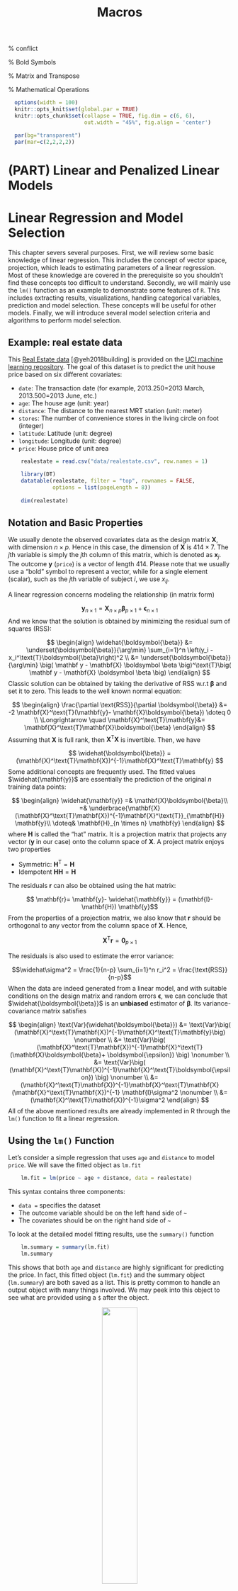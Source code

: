 % Macros
\def\cA{{\cal A}}
\def\cB{{\cal B}}
\def\cC{{\cal C}}
\def\cD{{\cal D}}
\def\cE{{\cal E}}
\def\cF{{\cal F}}
\def\cG{{\cal G}}
\def\cH{{\cal H}}
\def\cI{{\cal I}}
\def\cJ{{\cal J}}
\def\cK{{\cal K}}
\def\cL{{\cal L}}
\def\cM{{\cal M}}
\def\cN{{\cal N}}
\def\cO{{\cal O}}
\def\cP{{\cal P}}
\def\cQ{{\cal Q}}
\def\cR{{\cal R}}
\def\cS{{\cal S}}
\def\cT{{\cal T}}
\def\cU{{\cal U}}
\def\cV{{\cal V}}
\def\cW{{\cal W}}
\def\cX{{\cal X}}
\def\cY{{\cal Y}}
\def\cZ{{\cal Z}}

\def\bA{\mathbf{A}}
\def\bB{\mathbf{B}}
\def\bC{\mathbf{C}}
\def\bD{\mathbf{D}}
\def\bE{\mathbf{E}}
\def\bF{\mathbf{F}}
\def\bG{\mathbf{G}}
\def\bH{\mathbf{H}}
\def\bI{\mathbf{I}}
\def\bJ{\mathbf{J}}
\def\bK{\mathbf{K}}
\def\bL{\mathbf{L}}
\def\bM{\mathbf{M}}
\def\bN{\mathbf{N}}
\def\bO{\mathbf{O}}
\def\bP{\mathbf{P}}
\def\bQ{\mathbf{Q}}
\def\bR{\mathbf{R}}
\def\bS{\mathbf{S}}
\def\bT{\mathbf{T}}
\def\bU{\mathbf{U}}
\def\bV{\mathbf{V}}
\def\bW{\mathbf{W}}
\def\bX{\mathbf{X}}
\def\bY{\mathbf{Y}}
\def\bZ{\mathbf{Z}}

\def\ba{\mathbf{a}}
\def\bb{\mathbf{b}}
\def\bc{\mathbf{c}}
\def\bd{\mathbf{d}}
\def\be{\mathbf{e}}
% conflict \def\bf{\mathbf{f}} 
\def\bg{\mathbf{g}}
\def\bh{\mathbf{h}}
\def\bi{\mathbf{i}}
\def\bj{\mathbf{j}}
\def\bk{\mathbf{k}}
\def\bl{\mathbf{l}}
\def\bm{\mathbf{m}}
\def\bn{\mathbf{n}}
\def\bo{\mathbf{o}}
\def\bp{\mathbf{p}}
\def\bq{\mathbf{q}}
\def\br{\mathbf{r}}
\def\bs{\mathbf{s}}
\def\bt{\mathbf{t}}
\def\bu{\mathbf{u}}
\def\bv{\mathbf{v}}
\def\bw{\mathbf{w}}
\def\bx{\mathbf{x}}
\def\by{\mathbf{y}}
\def\bz{\mathbf{z}}

% Bold Symbols
\def\bzero{\mathbf{0}}
\def\balpha{\boldsymbol{\alpha}}
\def\bbeta{\boldsymbol{\beta}}
\def\btheta{\boldsymbol{\theta}}
\def\bxi{\boldsymbol{\xi}}
\def\bmu{\boldsymbol{\mu}}
\def\bepsilon{\boldsymbol{\epsilon}}

% Matrix and Transpose
\def\T{\text{T}}

% Mathematical Operations
\def\Trace{\text{Trace}}
\def\Cov{\text{Cov}}
\def\Var{\text{Var}}
\def\E{\text{E}}
\def\pr{\text{pr}}
\def\Prob{\text{P}}
\def\argmin{\arg\min}
\def\argmax{\arg\max}

```r
  options(width = 100)
  knitr::opts_knit$set(global.par = TRUE)
  knitr::opts_chunk$set(collapse = TRUE, fig.dim = c(6, 6), 
                        out.width = "45%", fig.align = 'center')
```
```r
  par(bg="transparent")
  par(mar=c(2,2,2,2))
```

# (PART) Linear and Penalized Linear Models {-}

# Linear Regression and Model Selection

This chapter severs several purposes. First, we will review some basic knowledge of linear regression. This includes the concept of vector space, projection, which leads to estimating parameters of a linear regression. Most of these knowledge are covered in the prerequisite so you shouldn't find these concepts too difficult to understand. Secondly, we will mainly use the `lm()` function as an example to demonstrate some features of `R`. This includes extracting results, visualizations, handling categorical variables, prediction and model selection. These concepts will be useful for other models. Finally, we will introduce several model selection criteria and  algorithms to perform model selection. 

## Example: real estate data 

This [Real Estate data](https://archive.ics.uci.edu/ml/datasets/Real+estate+valuation+data+set) [@yeh2018building] is provided on the [UCI machine learning repository](https://archive.ics.uci.edu/ml/index.php). The goal of this dataset is to predict the unit house price based on six different covariates: 

  * `date`: The transaction date (for example, 2013.250=2013 March, 2013.500=2013 June, etc.)
  * `age`: The house age (unit: year)
  * `distance`: The distance to the nearest MRT station (unit: meter)
  * `stores`: The number of convenience stores in the living circle on foot (integer)
  * `latitude`: Latitude (unit: degree)
  * `longitude`: Longitude (unit: degree)
  * `price`: House price of unit area

```r
    realestate = read.csv("data/realestate.csv", row.names = 1)

    library(DT)
    datatable(realestate, filter = "top", rownames = FALSE,
              options = list(pageLength = 8))
    
    dim(realestate)
```

## Notation and Basic Properties

We usually denote the observed covariates data as the design matrix $\mathbf{X}$, with dimension $n \times p$. Hence in this case, the dimension of $\mathbf{X}$ is $414 \times 7$. The $j$th variable is simply the $j$th column of this matrix, which is denoted as $\mathbf{x}_j$. The outcome $\mathbf{y}$ (`price`) is a vector of length $414$. Please note that we usually use a "bold" symbol to represent a vector, while for a single element (scalar), such as the $j$th variable of subject $i$, we use $x_{ij}$.

A linear regression concerns modeling the relationship (in matrix form)

$$\by_{n \times 1} = \bX_{n \times p} \bbeta_{p \times 1} + \bepsilon_{n \times 1}$$
And we know that the solution is obtained by minimizing the residual sum of squares (RSS):

$$ 
\begin{align}
\widehat{\bbeta} &= \underset{\bbeta}{\argmin} \sum_{i=1}^n \left(y_i - x_i^\T \bbeta \right)^2 \\
&= \underset{\bbeta}{\argmin} \big( \mathbf y - \mathbf{X} \boldsymbol \beta \big)^\T \big( \mathbf y - \mathbf{X} \boldsymbol \beta \big)
\end{align}
$$
Classic solution can be obtained by taking the derivative of RSS w.r.t $\bbeta$ and set it to zero. This leads to the well known normal equation: 

$$
\begin{align}
    \frac{\partial \text{RSS}}{\partial \bbeta} &= -2 \bX^\T (\by - \bX \bbeta) \doteq 0 \\
    \Longrightarrow \quad \bX^\T \by &= \bX^\T \bX \bbeta
\end{align}
$$
Assuming that $\bX$ is full rank, then $\bX^\T \bX$ is invertible. Then, we have 

$$
\widehat{\bbeta} = (\bX^\T \bX)^{-1}\bX^\T \by
$$
Some additional concepts are frequently used. The fitted values $\widehat{\by}$ are essentially the prediction of the original $n$ training data points:

$$ 
\begin{align}
\widehat{\by} =& \bX \bbeta\\
=& \underbrace{\bX (\bX^\T \bX)^{-1}\bX^\T}_{\bH} \by \\
\doteq& \bH_{n \times n} \by 
\end{align}
$$
where $\bH$ is called the "hat" matrix. It is a projection matrix that projects any vector ($\by$ in our case) onto the column space of $\bX$. A project matrix enjoys two properties 

  * Symmetric: $\bH^\T = \bH$
  * Idempotent $\bH\bH = \bH$

The residuals $\br$ can also be obtained using the hat matrix:

$$ \br = \by - \widehat{\by} = (\bI - \bH) \by$$
From the properties of a projection matrix, we also know that $\br$ should be orthogonal to any vector from the column space of $\bX$. Hence, 

$$\bX^\T \br = \mathbf{0}_{p \times 1}$$

The residuals is also used to estimate the error variance:

$$\widehat\sigma^2 = \frac{1}{n-p} \sum_{i=1}^n r_i^2 = \frac{\text{RSS}}{n-p}$$
When the data are indeed generated from a linear model, and with suitable conditions on the design matrix and random errors $\bepsilon$, we can conclude that $\widehat{\bbeta}$ is an __unbiased__ estimator of $\bbeta$. Its variance-covariance matrix satisfies

$$
\begin{align}
    \Var(\widehat{\bbeta}) &= \Var\big( (\bX^\T \bX)^{-1}\bX^\T \by \big) \nonumber \\
    &= \Var\big( (\bX^\T \bX)^{-1}\bX^\T (\bX \bbeta + \bepsilon) \big) \nonumber \\
    &= \Var\big( (\bX^\T \bX)^{-1}\bX^\T \bepsilon) \big) \nonumber \\
    &= (\bX^\T \bX)^{-1}\bX^\T \bX (\bX^\T \bX)^{-1} \bI \sigma^2 \nonumber \\
    &= (\bX^\T \bX)^{-1}\sigma^2
\end{align}
$$
All of the above mentioned results are already implemented in R through the `lm()` function to fit a linear regression. 

## Using the `lm()` Function

Let's consider a simple regression that uses `age` and `distance` to model `price`. We will save the fitted object as `lm.fit`

```r
    lm.fit = lm(price ~ age + distance, data = realestate)
```

This syntax contains three components:

  * `data = ` specifies the dataset
  * The outcome variable should be on the left hand side of `~` 
  * The covariates should be on the right hand side of `~`
    
To look at the detailed model fitting results, use the `summary()` function 

```r
    lm.summary = summary(lm.fit)
    lm.summary
```

This shows that both `age` and `distance` are highly significant for predicting the price. In fact, this fitted object (`lm.fit`) and the summary object (`lm.summary`) are both saved as a list. This is pretty common to handle an output object with many things involved. We may peek into this object to see what are provided using a `$` after the object. 

<center>
![](images/reactive.png){width=40%}
</center>

The `str()` function can also display all the items in a list. 

```r
    str(lm.summary)
```

Usually, printing out the summary is sufficient. However, further details can be useful for other purposes. For example, if we interested in the residual vs. fits plot, we may use 

```r
    plot(lm.fit$fitted.values, lm.fit$residuals, 
         xlab = "Fitted Values", ylab = "Residuals",
         col = "darkorange", pch = 19, cex = 0.5)
```

It seems that the error variance is not constant (as a function of the fitted values), hence additional techniques may be required to handle this issue. However, that is beyond the scope of this book. 

### Adding Covariates

It is pretty simple if we want to include additional variables. This is usually done by connecting them with the `+` sign on the right hand side of `~`. R also provide convenient ways to include interactions and higher order terms. The following code with the interaction term between `age` and `distance`, and a squared term of `distance` should be self-explanatory. 

```r
    lm.fit2 = lm(price ~ age + distance + age*distance + I(distance^2), data = realestate)
    summary(lm.fit2)
```

If you choose to include all covariates presented in the data, then simply use `.` on the right hand side of `~`. However, you should always be careful when doing this because some dataset would contain meaningless variables such as subject ID. 

```r
    lm.fit3 = lm(price ~ ., data = realestate)
```

### Categorical Variables

The `store` variable has several different values. We can see that it has 11 different values. One strategy is to model this as a continuous variable. However, we may also consider to discretize it. For example, we may create a new variable, say `store.cat`, defined as follows

```r
  table(realestate$stores)

  # define a new factor variable
  realestate$store.cat = as.factor((realestate$stores > 0) + (realestate$stores > 4))
  table(realestate$store.cat)
  levels(realestate$store.cat) = c("None", "Several", "Many")
  head(realestate$store.cat)
```

This variable is defined as a factor, which is often used for categorical variables. Since this variable has three different categories, if we include it in the linear regression, it will introduce two additional variables (using the third as the reference):

```r
    lm.fit3 = lm(price ~ age + distance + store.cat, data = realestate)
    summary(lm.fit3)
```

There are usually two types of categorical variables:

  * Ordinal: the numbers representing each category is ordered, e.g., how many stores in the neighborhood. Oftentimes nominal data can be treated as a continuous variable.
  * Nominal: they are not ordered and can be represented using either numbers or letters, e.g., ethnic group. 
  
The above example is treating `store.cat` as a nominal variable, and the `lm()` function is using dummy variables for each category. This should be our default approach to handle nominal variables. 

## Model Selection Criteria

We will use the `diabetes` dataset from the `lars` package as a demonstration of model selection. Ten baseline variables include age, sex, body mass index, average blood pressure, and six blood serum measurements. These measurements were obtained for each of n = 442 diabetes patients, as well as the outcome of interest, a quantitative measure of disease progression one year after baseline. More details are available in @efron2004least. Our goal is to select a linear model, preferably with a small number of variables, that can predict the outcome. To select the best model, commonly used strategies include Marrow's $C_p$, AIC (Akaike information criterion) and BIC (Bayesian information criterion). Further derivations will be provide at a later section. 

```r
    # load the diabetes data
    library(lars)
    data(diabetes)
    diab = data.frame(cbind(diabetes$x, "Y" = diabetes$y))

    # fit linear regression with all covariates
    lm.fit = lm(Y~., data=diab)
```

The idea of model selection is to apply some penalty on the number of parameters used in the model. In general, they are usually in the form of 

$$\text{Goodness-of-Fit} + \text{Complexity Penality}$$

### Using Marrows' $C_p$

For example, the Marrows' $C_p$ criterion minimize the following quantity (a derivation is provided at Section \@ref(marrows-cp)): 

$$\text{RSS} + 2 p \widehat\sigma_{\text{full}}^2$$
Note that the $\sigma_{\text{full}}^2$ refers to the residual variance estimation based on the full model, i.e., will all variables. Hence, this formula cannot be used when $p > n$ because you would not be able to obtain a valid estimation of $\sigma_{\text{full}}^2$. Nonetheless, we can calculate this quantity with the diabetes dataset

```r
    # number of variables (including intercept)
    p = 11
    n = nrow(diab)
      
    # obtain residual sum of squares
    RSS = sum(residuals(lm.fit)^2)
    
    # use the formula directly to calculate the Cp criterion 
    Cp = RSS + 2*p*summary(lm.fit)$sigma^2
    Cp
```

We can compare this with another sub-model, say, with just `age` and `glu`:

```r
    lm.fit_sub = lm(Y~ age + glu, data=diab)
  
    # obtain residual sum of squares
    RSS_sub = sum(residuals(lm.fit_sub)^2)
    
    # use the formula directly to calculate the Cp criterion 
    Cp_sub = RSS_sub + 2*3*summary(lm.fit)$sigma^2
    Cp_sub
```

Comparing this with the previous one, the full model is better. 

### Using AIC and BIC

Calculating the AIC and BIC criteria in `R` is a lot simpler, with the existing functions. The AIC score is given by 

$$-2 \text{Log-likelihood} + 2 p,$$
while the BIC score is given by 

$$-2 \text{Log-likelihood} + \log(n) p,$$

Interestingly, when assuming that the error distribution is Gaussian, the log-likelihood part is just a function of the RSS. In general, AIC performs similarly to $C_p$, while BIC tend to select a much smaller set due to the larger penalty. Theoretically, both AIC and $C_p$ are interested in the prediction error, regardless of whether the model is specified correctly, while BIC is interested in selecting the true set of variables, while assuming that the true model is being considered. 

The AIC score can be done using the `AIC()` function. We can match this result by writing out the normal density function and plug in the estimated parameters. Note that this requires one additional parameter, which is the variance. Hence the total number of parameters is 12. We can calculate this with our own code:

```r
    # ?AIC
    # a build-in function for calculating AIC using -2log likelihood
    AIC(lm.fit) 

    # Match the result
    n*log(RSS/n) + n + n*log(2*pi) + 2 + 2*p
```

Alternatively, the `extractAIC()` function can calculate both AIC and BIC. However, note that the `n + n*log(2*pi) + 2` part in the above code does not change regardless of how many parameters we use. Hence, this quantify does not affect the comparison between different models. Then we can safely remove this part and only focus on the essential ones. 

```r
    # ?extractAIC
    # AIC for the full model
    extractAIC(lm.fit)
    n*log(RSS/n) + 2*p

    # BIC for the full model
    extractAIC(lm.fit, k = log(n))
    n*log(RSS/n) + log(n)*p
```

Now, we can compare AIC or BIC using of two different models and select whichever one that gives a smaller value. For example the AIC of the previous sub-model is 

```r
    # AIC for the sub-model
    extractAIC(lm.fit_sub)
```

## Model Selection Algorithms

In previous examples, we have to manually fit two models and calculate their respective selection criteria and compare them. This is a rather tedious process if we have many variables and a huge number of combinations to consider. To automatically compare different models and select the best one, there are two common computational approaches: best subset regression and step-wise regression. As their name suggest, the best subset selection will exhaust all possible combination of variables, while the step-wise regression would adjust the model by adding or subtracting one variable at a time to reach the best model. 

### Best Subset Selection with `leaps`

Since the penalty is only affected by the number of variables, we may first choose the best model with the smallest RSS for each model size, and then compare across these models by attaching the penalty terms of their corresponding sizes. The `leaps` package can be used to calculate the best model of each model size. It essentially performs an exhaustive search, however, still utilizing some tricks to skip some really bad models. Note that the `leaps` package uses the data matrix directly, instead of specifying a formula.  

```r
    library(leaps)
    
    # The package specifies the X matrix and outcome y vector
    RSSleaps = regsubsets(x = as.matrix(diab[, -11]), y = diab[, 11])
    summary(RSSleaps, matrix=T)
```

The results is summarized in a matrix, with each row representing a model size. The `"*"` sign indicates that the variable is include in the model for the corresponding size. Hence, there should be only one of such in the first row, two in the second row, etc. 
    
By default, the algorithm would only consider models up to size 8. This is controlled by the argument `nvmax`. If we want to consider larger model sizes, then set this to a larger number. However, be careful that this many drastically increase the computational cost. 

```r
    # Consider maximum of 10 variables
    RSSleaps = regsubsets(x = as.matrix(diab[, -11]), y = diab[, 11], nvmax = 10)
    summary(RSSleaps,matrix=T)
    
    # Obtain the matrix that indicates the variables
    sumleaps = summary(RSSleaps, matrix = T)
    
    # This object includes the RSS results, which is needed to calculate the scores
    sumleaps$rss
    
    # This matrix indicates whether a variable is in the best model(s)
    sumleaps$which
    
    # The package automatically produces the Cp statistic
    sumleaps$cp
```

We can calculate different model selection criteria with the best models of each size. The model fitting result already produces the $C_p$ and BIC results. However, please note that both quantities are modified slightly. For the $C_p$ statistics, the quantity is divided by the estimated error variance, and also adjust for the sample size. For the BIC, the difference is a constant regardless of the model size. Hence these difference do will not affect the model selection result because the modification is the same regardless of the number of variables. 
```r
    modelsize=apply(sumleaps$which,1,sum)
    
    Cp = sumleaps$rss/(summary(lm.fit)$sigma^2) + 2*modelsize - n;
    AIC = n*log(sumleaps$rss/n) + 2*modelsize;
    BIC = n*log(sumleaps$rss/n) + modelsize*log(n);
    
    # Comparing the Cp scores 
    cbind("Our Cp" = Cp, "leaps Cp" = sumleaps$cp) 
    
    # Comparing the BIC results. The difference is a constant, 
    # which is the score of an intercept model
    cbind("Our BIC" = BIC, "leaps BIC" = sumleaps$bic, 
          "Difference" = BIC-sumleaps$bic, 
          "Intercept Score" = n*log(sum((diab[,11] - mean(diab[,11]))^2/n)))
```

Finally, we may select the best model, using any of the criteria. The following code would produced a plot to visualize it. We can see that BIC selects 6 variables, while both AIC and $C_p$ selects 7. 

```r
    # Rescale Cp, AIC and BIC to (0,1).
    inrange <- function(x) { (x - min(x)) / (max(x) - min(x)) }
    
    Cp = inrange(Cp)
    BIC = inrange(BIC)
    AIC = inrange(AIC)

    plot(range(modelsize), c(0, 0.4), type="n", 
         xlab="Model Size (with Intercept)", 
         ylab="Model Selection Criteria", cex.lab = 1.5)

    points(modelsize, Cp, col = "green4", type = "b", pch = 19)
    points(modelsize, AIC, col = "orange", type = "b", pch = 19)
    points(modelsize, BIC, col = "purple", type = "b", pch = 19)
    legend("topright", legend=c("Cp", "AIC", "BIC"),
           col=c("green4", "orange", "purple"), 
           lty = rep(1, 3), pch = 19, cex = 1.7)
```

### Step-wise regression using `step()`

The idea of step-wise regression is very simple: we start with a certain model (e.g. the intercept or the full mode), and add or subtract one variable at a time by making the best decision to improve the model selection score. The `step()` function implements this procedure. The following example starts with the full model and uses AIC as the selection criteria (default of the function). After removing several variables, the model ends up with six predictors.  

```r
    # k = 2 (AIC) is default; 
    step(lm.fit, direction="both", k = 2)
```

We can also use different settings, such as which model to start with, which is the minimum/maximum model, and do we allow to adding/subtracting. 

```r
    # use BIC (k = log(n))instead of AIC
    # trace = 0 will suppress the output of intermediate steps 
    step(lm.fit, direction="both", k = log(n), trace=0)

    # Start with an intercept model, and use forward selection (adding only)
    step(lm(Y~1, data=diab), scope=list(upper=lm.fit, lower=~1), 
         direction="forward", trace=0)
```

We can see that these results are slightly different from the best subset selection. So which is better? Of course the best subset selection is better because it considers all possible candidates, which step-wise regression may stuck at a sub-optimal model, while adding and subtracting any variable do not benefit further. Hence, the results of step-wise regression may be unstable. On the other hand, best subset selection not really feasible for high-dimensional problems because of the computational cost. 

## Derivation of Marrows' $C_p$ {#marrows-cp}

Suppose we have a set of training data $\cD_n = \{x_i, \color{DodgerBlue}{y_i}\}_{i=1}^n$ and a set of testing data, with the same covariates $\cD_n^\ast = \{x_i, \color{OrangeRed}{y_i^\ast}\}_{i=1}^n$. Hence, this is an __in-sample prediction__ problem. However, the $\color{OrangeRed}{y_i^\ast}$s are newly observed. Assuming that the data are generated from a linear model, i.e., in vector form,

\def\rby{\color{OrangeRed}{\by^\ast}}
\def\rbe{\color{OrangeRed}{\be^\ast}}
\def\rbbeta{\color{OrangeRed}{\widehat{\bbeta}}}

\def\bby{\color{DodgerBlue}{\by}}
\def\bbe{\color{DodgerBlue}{\be}}
\def\bbbeta{\color{DodgerBlue}{\widehat{\bbeta}}}


$$\bby = \bmu + \bbe = \bX \bbeta + \bbe,$$
and
$$\rby = \bmu + \rbe = \bX \bbeta + \rbe,$$
where the error terms are i.i.d with mean 0 and variance $\sigma^2$. We want to know what is the best model that predicts $\rby$. Let's look at the testing error first:

\begin{align}
\E[\color{OrangeRed}{\text{Testing Error}}] =& ~\E \lVert \rby - \bX \bbbeta \rVert^2 \\
=& ~\E \lVert (\rby - \bX \bbeta) + (\bX \bbeta - \bX \bbbeta) \rVert^2 \\
=& ~\E \lVert \rbe \rVert^2 + \E \lVert \bX (\bbbeta - \bbeta) \rVert^2 \\
=& ~\color{OrangeRed}{n \sigma^2} + \E \big[ \Trace \big( (\bbbeta - \bbeta)^\T \bX^\T \bX (\bbbeta - \bbeta) \big) \big] \\
=& ~\color{OrangeRed}{n \sigma^2} + \Trace\big(\bX^\T \bX \Cov(\bbbeta)\big) \\
=& ~\color{OrangeRed}{n \sigma^2} + \color{DodgerBlue}{p \sigma^2}.
\end{align}

In the above, we used properties

  * $\Trace(ABC) = \Trace(CBA)$
  * $\E[\Trace(A)] = \Trace(\E[A])$

On the other hand, the training error is 

\begin{align}
\E[\color{DodgerBlue}{\text{Training Error}}] =& ~\E \lVert \by - \bby \rVert^2 \\
=& ~\E \lVert (\bI - \bH)(\bX \bbeta + \bbe) \rVert^2 \\
=& ~\E \lVert (\bI - \bH)\bbe \rVert^2 \\
=& ~\E [\Trace(\bbe^\T(\bI - \bH)^\T (\bI - \bH) \bbe)]\\
=& ~\Trace((\bI - \bH)^\T (\bI - \bH) \Cov(\bbe)]\\
=& ~\color{DodgerBlue}{(n - p) \sigma^2}.
\end{align}

In the above, we further used properties 

  * $\bH$ and $\bI - \bH$ are projection matrices
  * $\bH \bX = \bX$

If we contrast the two results above, the difference between the training and testing errors is $2 p \sigma^2$. Hence, if we can obtain a valid estimation of $\sigma^2$, then the training error plus $2 p \widehat{\sigma}^2$ is a good approximation of the testing error, which we want to minimize. And that is exactly what Marrows' $C_p$ does. 

We can also generalize this result to the case when the underlying model is not a linear model. Assume that

$$\bby = f(\bX) + \bbe = \bmu + \bbe,$$
and
$$\rby = f(\bX) + \rbe = \bmu + \rbe.$$
In this case, a linear model would not estimate $\bmu$. Instead, it is only capable to produce the best linear approximation of $\bmu$ using the columns in $\bX$, which is $\bH\bmu$, the projection of $\bmu$ on the column space of $\bX$. In general, $\bH \bmu \neq \bmu$, and the remaining part $\bmu - \bH \bmu$ is called __bias__. This is a new concept that will appear frequently in this book. Selection variables will essentially trade between bias and variance of a model. The following derivation shows this phenomenon:

\begin{align}
\E[\color{OrangeRed}{\text{Testing Error}}] =& ~\E \lVert \rby - \bX \bbbeta \rVert^2 \\
=& ~\E \lVert \rby - \bH \bby \rVert^2 \\
=& ~\E \lVert (\rby - \bmu) + (\bmu - \bH \bmu) + (\bH \bmu - \bH \bby) \rVert^2 \\
=& ~\E \lVert \rby - \bmu \rVert^2 + \E \lVert \bmu - \bH \bmu \rVert^2 + \E \lVert \bH \bmu - \bH \bby  \rVert^2 \\
=& ~\E \lVert \rbe \rVert^2 + \E \lVert \bmu - \bH \bmu \rVert^2 + \E \lVert \bH \bbe  \rVert^2 \\
=& ~\color{OrangeRed}{n \sigma^2} + \text{Bias}^2 + \color{DodgerBlue}{p \sigma^2},
\end{align}

while the training error is 

\begin{align}
\E[\color{DodgerBlue}{\text{Training Error}}] =& ~\E \lVert \bby - \bX \bbbeta \rVert^2 \\
=& ~\E \lVert \bby - \bH \bby \rVert^2 \\
=& ~\E \lVert (\bI - \bH)(\bmu + \bbe) \rVert^2 \\
=& ~\E \lVert (\bI - \bH)\bmu \rVert^2 + \E \lVert (\bI - \bH)\bbe \rVert^2\\
=& ~\text{Bias}^2 + \color{DodgerBlue}{(n - p) \sigma^2}.
\end{align}

We can notice again that the difference is $2p\sigma^2$. Note that this is regardless of whether the linear model is correct or not. 

